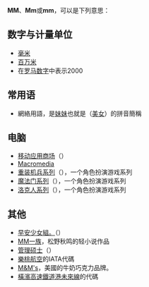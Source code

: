 '''MM'''、'''Mm'''或'''mm'''，可以是下列意思：
{{TOCright}}

==数字与计量单位==
* [[毫米|毫米]]
* [[百万米|百万米]]
* 在[[罗马数字|罗马数字]]中表示2000

==常用语==
* 網絡用語，是[[妹妹|妹妹]]也就是（[[美女|美女]]）的拼音簡稱

==电脑==
* [[移动应用商场|移动应用商场]]（{{lang|en|Mobile Market}}）
* [[Macromedia|Macromedia]]
* [[重装机兵系列|重装机兵系列]]（{{lang|en|Metal Max}}），一个角色扮演游戏系列
* [[魔法门系列|魔法门系列]]（{{lang|en|Might and Magic}}），一个角色扮演游戏系列
* [[洛克人系列|洛克人系列]]（{{lang|en|Mega Man}}），一个角色扮演游戏系列

==其他==
* [[早安少女組。|早安少女組。]]（{{lang|en|Morning Musume.}}）
* [[MM一族|MM一族]]，松野秋鸣的轻小说作品
* [[管理硕士|管理硕士]]（{{lang|en|Master of Management}}）
* [[樂桃航空|樂桃航空]]的IATA代碼
* [[M&M's|M&M's]]，美國的牛奶巧克力品牌。
* [[橫濱高速鐵道|橫濱高速鐵道]][[港未來線|港未來線]]的代碼

{{disambig|cat=二字拉丁字母縮寫消歧義}}